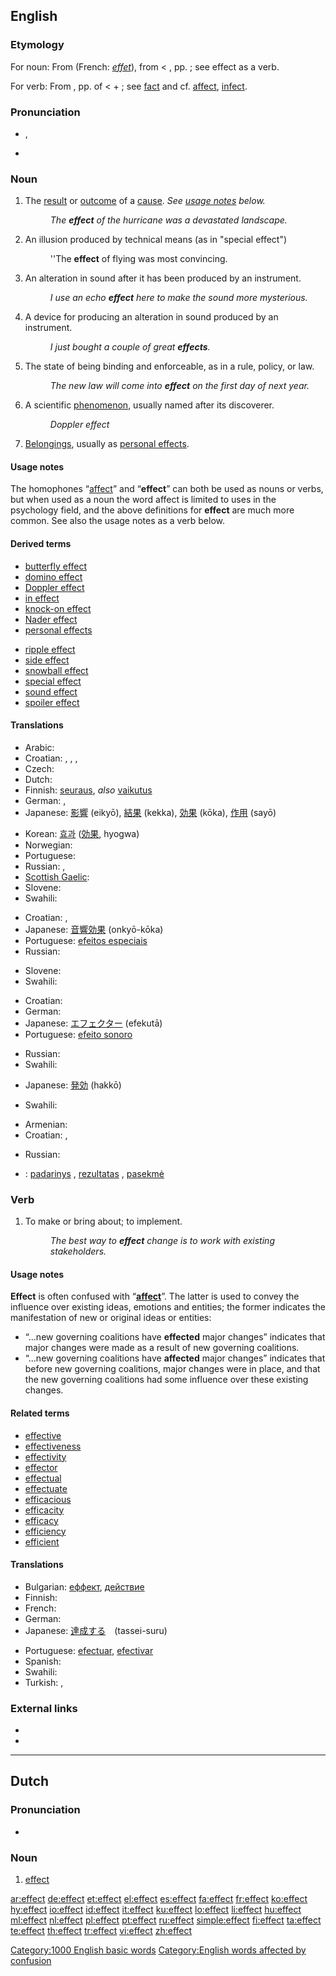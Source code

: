 {{wikipedia}}
==English==

{{rank|road|husband|blockquote|552|effect|wanted|probably|especially}}

===Etymology===
For noun: From {{etyl|fro}} {{term|effect||lang=fro}} (French: ''[[effet]]''), from {{etyl|la}} {{term|effectus||lang=la||an effect, tendency, purpose}} < {{term|efficere||to bring to pass, accomplish, complete, effect}}, pp. {{term|effectus}}; see effect as a verb.

For verb: From {{etyl|la}} {{term|effectus}}, pp. of {{term|efficere||to bring to pass, accomplish, complete, do, effect}} < {{term|ex||out}} + {{term|facere||to do}}; see [[fact]] and cf. [[affect]], [[infect]].

===Pronunciation===
* {{IPA|/ɪˈfɛkt/}}, {{SAMPA|/I"fEkt/}}
* {{audio|en-us-effect.ogg|Audio (US)}}
*: {{rhymes|ɛkt}}

===Noun===
{{en-noun}}

# The [[result]] or [[outcome]] of a [[cause]].  ''See [[#Usage notes|usage notes]] below.''
#: ''The '''effect''' of the hurricane was a devastated landscape.''
# {{film}} An illusion produced by technical means (as in "special effect")
#: ''The '''effect''' of flying was most convincing.
# {{soundeng}} An alteration in sound after it has been produced by an instrument.
#: ''I use an echo '''effect''' here to make the sound more mysterious.''
# {{soundeng}} A device for producing an alteration in sound produced by an instrument.
#: ''I just bought a couple of great '''effects'''.''
# The state of being binding and enforceable, as in a rule, policy, or law.
#: ''The new law will come into '''effect''' on the first day of next year.''
# {{physics|lang=hy}} A scientific [[phenomenon]], usually named after its discoverer.
#: ''Doppler effect''
# {{context|usually plural}} [[belongings|Belongings]], usually as [[personal effects]].

====Usage notes====
The homophones “[[affect]]” and “'''effect'''” can both be used as nouns or verbs, but when used as a noun the word affect is limited to uses in the psychology field, and the above definitions for '''effect''' are much more common.  See also the usage notes as a verb below.

====Derived terms====
{{rel-top|noun phrases using effect}}
* [[butterfly effect]]
* [[domino effect]]
* [[Doppler effect]]
* [[in effect]]
* [[knock-on effect]]
* [[Nader effect]]
* [[personal effects]]
{{rel-mid}}
* [[ripple effect]]
* [[side effect]]
* [[snowball effect]]
* [[special effect]]
* [[sound effect]]
* [[spoiler effect]]
{{rel-bottom}}

====Translations====
{{trans-top|result of an action}}
* Arabic: {{t|ar|تأثير|m|tr=ta'thiir|sc=Arab}}
* Croatian: {{t-|hr|ishod|m}},  {{t-|hr|efekt|m}},  {{t-|hr|učinak|m}},  {{t-|hr|rezultat|m}}
* Czech: {{t-|cs|účinek|m}}
* Dutch: {{t+|nl|effect|n}}
* Finnish: [[seuraus]], ''also'' [[vaikutus]]
* German: {{t+|de|Auswirkung|f}}, {{t+|de|Wirkung|f}}
* Japanese: [[影響]] (eikyō), [[結果]] (kekka), [[効果]] (kōka), [[作用]] (sayō)
{{trans-mid}}
* Korean: [[효과]] ([[効果]], hyogwa)
* Norwegian: {{t-|no|effekt|m}}
* Portuguese: {{t+|pt|efeito|m}}
* Russian: {{t+|ru|эффект|m|sc=Cyrl}}, {{t+|ru|результат|m|sc=Cyrl}}
* [[Scottish Gaelic]]: {{t|gd|buil|f}}
* Slovene: {{t+|sl|učinek|m}}
* Swahili: {{t|sw|madhara|xs=Swahili}}
{{trans-bottom}}

{{trans-top|movie and television industries term}}
* Croatian: {{t-|hr|dojam|m}},  {{t-|hr|efekt|m}}
* Japanese: [[音響効果]] (onkyō-kōka)
* Portuguese: [[efeitos especiais]] {{m}}
* Russian: {{t+|ru|эффект|m|sc=Cyrl}}
{{trans-mid}}
* Slovene: {{t+|sl|učinek|m}}
* Swahili: {{t|sw|madhara|xs=Swahili}}
{{trans-bottom}}

{{trans-top|sound engineering and production term}}
* Croatian: {{t-|hr|efekt}}
* German: {{t+|de|Effekt|m}}
* Japanese: [[エフェクター]] (efekutā)
* Portuguese: [[efeito sonoro]] {{m}}
{{trans-mid}}
* Russian: {{t+|ru|эффект|m|sc=Cyrl}}
* Swahili: {{t|sw|madhara|xs=Swahili}}
{{trans-bottom}}

{{trans-top|state of being binding and enforceable}}
* Japanese: [[発効]] (hakkō)
{{trans-mid}}
* Swahili: {{t|sw|madhara|xs=Swahili}}
{{trans-bottom}}

{{trans-top|scientific phenomenon}}
* Armenian: {{t-|hy|երևույթ|tr=erevuyt’|sc=Armn|xs=Armenian}}
* Croatian: {{t-|hr|učinak|m}},  {{t-|hr|efekt|m}}
{{trans-mid}}
* Russian: {{t+|ru|эффект|m|sc=Cyrl}}
{{trans-bottom}}

{{checktrans-top}}
* {{ttbc|Lithuanian}}: [[padarinys]] {{m}}, [[rezultatas]] {{m}}, [[pasekmė]] {{f}}
{{checktrans-bottom}}

===Verb===
{{en-verb}}

# To make or bring about; to implement.
#: ''The best way to '''effect''' change is to work with existing stakeholders.''

====Usage notes====
'''Effect''' is often confused with “'''[[affect]]'''”.  The latter is used to convey the influence over existing ideas, emotions and entities; the former indicates the manifestation of new or original ideas or entities:
* “...new governing coalitions have '''effected''' major changes” indicates that major changes were made as a result of new governing coalitions.
* “...new governing coalitions have '''affected''' major changes” indicates that before new governing coalitions, major changes were in place, and that the new governing coalitions had some influence over these existing changes.

====Related terms====
{{rel-top|terms related to effect (verb)}}
* [[effective]]
* [[effectiveness]]
* [[effectivity]]
* [[effector]]
* [[effectual]]
* [[effectuate]]
* [[efficacious]]
* [[efficacity]]
* [[efficacy]]
* [[efficiency]]
* [[efficient]]
{{rel-bottom}}

====Translations====
{{trans-top|to make or bring about; to implement}}
* Bulgarian: [[еффект]], [[действие]]
* Finnish: {{t+|fi|saada aikaan}}
* French: {{t+|fr|effectuer}}
* German: {{t+|de|bewirken}}
* Japanese: [[達成する]]　(tassei-suru)
{{trans-mid}}
* Portuguese: [[efectuar]], [[efectivar]]
* Spanish: {{t+|es|efecto}}
* Swahili: {{t|sw|madhara|xs=Swahili}}
* Turkish: {{t+|tr|etki}}, {{t+|tr|sonuç}}
{{trans-bottom}}

===External links===
* {{R:Webster 1913}}
* {{R:Century 1911}}

[[Category:1000 English basic words]]
[[Category:English words affected by confusion]]

----

==Dutch==
{{wikipedia|lang=nl}}

===Pronunciation===
* {{audio|Nl-effect.ogg|Audio}}

===Noun===
{{nl-noun|g=n|dim=*}}

# [[#English|effect]]

[[ar:effect]]
[[de:effect]]
[[et:effect]]
[[el:effect]]
[[es:effect]]
[[fa:effect]]
[[fr:effect]]
[[ko:effect]]
[[hy:effect]]
[[io:effect]]
[[id:effect]]
[[it:effect]]
[[ku:effect]]
[[lo:effect]]
[[li:effect]]
[[hu:effect]]
[[ml:effect]]
[[nl:effect]]
[[pl:effect]]
[[pt:effect]]
[[ru:effect]]
[[simple:effect]]
[[fi:effect]]
[[ta:effect]]
[[te:effect]]
[[th:effect]]
[[tr:effect]]
[[vi:effect]]
[[zh:effect]]